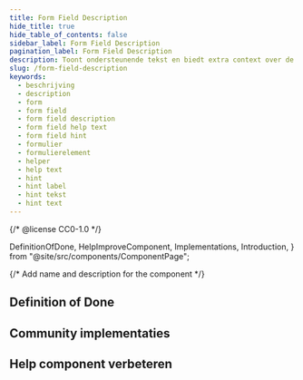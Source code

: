 ```yaml
---
title: Form Field Description
hide_title: true
hide_table_of_contents: false
sidebar_label: Form Field Description
pagination_label: Form Field Description
description: Toont ondersteunende tekst en biedt extra context over de in te vullen informatie.
slug: /form-field-description
keywords:
  - beschrijving
  - description
  - form
  - form field
  - form field description
  - form field help text
  - form field hint
  - formulier
  - formulierelement
  - helper
  - help text
  - hint
  - hint label
  - hint tekst
  - hint text
---
```


{/* @license CC0-1.0 */}

  DefinitionOfDone,
  HelpImproveComponent,
  Implementations,
  Introduction,
} from "@site/src/components/ComponentPage";

{/* Add name and description for the component */}


<Introduction component={component} headingLevel={1} description={description} />

## Definition of Done

<DefinitionOfDone component={component} headingLevel={3} />

## Community implementaties

<Implementations component={component} headingLevel={3} />

## Help component verbeteren

<HelpImproveComponent component={component} headingLevel={3} />
